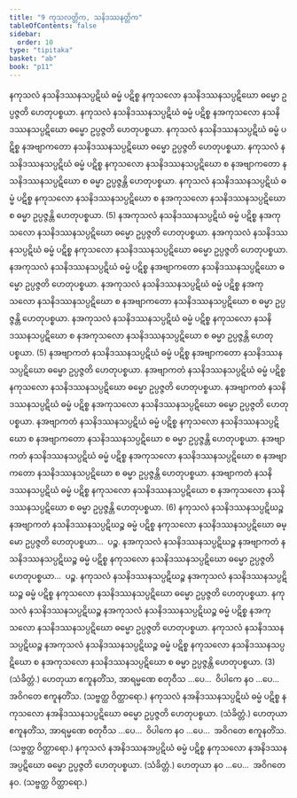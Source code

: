 ```yaml
---
title: "9 ကုသလတ္တိက, သနိဒဿနတ္တိက"
tableOfContents: false
sidebar:
  order: 10
type: "tipitaka"
basket: "ab"
book: "p11"
---
```



<DynamicBreadcrumb />

<Division number="36" book="p11" e="ch" v="40" p="147">

<Paragraph number="82" book="p11">
နကုသလံ နသနိဒဿနသပ္ပဋိဃံ ဓမ္မံ ပဋိစ္စ နကုသလော နသနိဒဿနသပ္ပဋိဃော ဓမ္မော ဥပ္ပဇ္ဇတိ ဟေတုပစ္စယာ. နကုသလံ နသနိဒဿနသပ္ပဋိဃံ ဓမ္မံ ပဋိစ္စ နအကုသလော နသနိဒဿနသပ္ပဋိဃော ဓမ္မော ဥပ္ပဇ္ဇတိ ဟေတုပစ္စယာ. နကုသလံ နသနိဒဿနသပ္ပဋိဃံ ဓမ္မံ ပဋိစ္စ နအဗျာကတော နသနိဒဿနသပ္ပဋိဃော ဓမ္မော ဥပ္ပဇ္ဇတိ ဟေတုပစ္စယာ. နကုသလံ နသနိဒဿနသပ္ပဋိဃံ ဓမ္မံ ပဋိစ္စ နကုသလော နသနိဒဿနသပ္ပဋိဃော စ နအဗျာကတော နသနိဒဿနသပ္ပဋိဃော စ ဓမ္မာ ဥပ္ပဇ္ဇန္တိ ဟေတုပစ္စယာ. နကုသလံ နသနိဒဿနသပ္ပဋိဃံ ဓမ္မံ ပဋိစ္စ နကုသလော နသနိဒဿနသပ္ပဋိဃော စ နအကုသလော နသနိဒဿနသပ္ပဋိဃော စ ဓမ္မာ ဥပ္ပဇ္ဇန္တိ ဟေတုပစ္စယာ. (5)
</Paragraph>

<Paragraph number="83" book="p11">
နအကုသလံ နသနိဒဿနသပ္ပဋိဃံ ဓမ္မံ ပဋိစ္စ နအကုသလော နသနိဒဿနသပ္ပဋိဃော ဓမ္မော ဥပ္ပဇ္ဇတိ ဟေတုပစ္စယာ. နအကုသလံ နသနိဒဿနသပ္ပဋိဃံ ဓမ္မံ ပဋိစ္စ နကုသလော နသနိဒဿနသပ္ပဋိဃော ဓမ္မော ဥပ္ပဇ္ဇတိ ဟေတုပစ္စယာ. နအကုသလံ နသနိဒဿနသပ္ပဋိဃံ ဓမ္မံ ပဋိစ္စ နအဗျာကတော နသနိဒဿနသပ္ပဋိဃော ဓမ္မော ဥပ္ပဇ္ဇတိ ဟေတုပစ္စယာ. နအကုသလံ နသနိဒဿနသပ္ပဋိဃံ ဓမ္မံ ပဋိစ္စ နအကုသလော နသနိဒဿနသပ္ပဋိဃော စ နအဗျာကတော နသနိဒဿနသပ္ပဋိဃော စ ဓမ္မာ ဥပ္ပဇ္ဇန္တိ ဟေတုပစ္စယာ. နအကုသလံ နသနိဒဿနသပ္ပဋိဃံ ဓမ္မံ ပဋိစ္စ နကုသလော နသနိဒဿနသပ္ပဋိဃော စ နအကုသလော နသနိဒဿနသပ္ပဋိဃော စ ဓမ္မာ ဥပ္ပဇ္ဇန္တိ ဟေတုပစ္စယာ. (5)
</Paragraph>

<Paragraph number="84" book="p11">
နအဗျာကတံ နသနိဒဿနသပ္ပဋိဃံ ဓမ္မံ ပဋိစ္စ နအဗျာကတော နသနိဒဿနသပ္ပဋိဃော ဓမ္မော ဥပ္ပဇ္ဇတိ ဟေတုပစ္စယာ. နအဗျာကတံ နသနိဒဿနသပ္ပဋိဃံ ဓမ္မံ ပဋိစ္စ နကုသလော နသနိဒဿနသပ္ပဋိဃော ဓမ္မော ဥပ္ပဇ္ဇတိ ဟေတုပစ္စယာ. နအဗျာကတံ နသနိဒဿနသပ္ပဋိဃံ ဓမ္မံ ပဋိစ္စ နအကုသလော နသနိဒဿနသပ္ပဋိဃော ဓမ္မော ဥပ္ပဇ္ဇတိ ဟေတုပစ္စယာ. နအဗျာကတံ နသနိဒဿနသပ္ပဋိဃံ ဓမ္မံ ပဋိစ္စ နကုသလော နသနိဒဿနသပ္ပဋိဃော စ နအဗျာကတော နသနိဒဿနသပ္ပဋိဃော စ ဓမ္မာ ဥပ္ပဇ္ဇန္တိ ဟေတုပစ္စယာ. နအဗျာကတံ နသနိဒဿနသပ္ပဋိဃံ ဓမ္မံ ပဋိစ္စ နအကုသလော နသနိဒဿနသပ္ပဋိဃော စ နအဗျာကတော နသနိဒဿနသပ္ပဋိဃော စ ဓမ္မာ ဥပ္ပဇ္ဇန္တိ ဟေတုပစ္စယာ. နအဗျာကတံ နသနိဒဿနသပ္ပဋိဃံ ဓမ္မံ ပဋိစ္စ နကုသလော နသနိဒဿနသပ္ပဋိဃော စ နအကုသလော နသနိဒဿနသပ္ပဋိဃော စ ဓမ္မာ ဥပ္ပဇ္ဇန္တိ ဟေတုပစ္စယာ. (6)
</Paragraph>

<Paragraph number="85" book="p11">
နကုသလံ နသနိဒဿနသပ္ပဋိဃဉ္စ နအဗျာကတံ နသနိဒဿနသပ္ပဋိဃဉ္စ ဓမ္မံ ပဋိစ္စ နကုသလော နသနိဒဿနသပ္ပဋိဃော ဓမ္မော ဥပ္ပဇ္ဇတိ ဟေတုပစ္စယာ…  ပဉ္စ.
</Paragraph>

<Paragraph number="86" book="p11">
နအကုသလံ နသနိဒဿနသပ္ပဋိဃဉ္စ နအဗျာကတံ နသနိဒဿနသပ္ပဋိဃဉ္စ ဓမ္မံ ပဋိစ္စ နကုသလော နသနိဒဿနသပ္ပဋိဃော ဓမ္မော ဥပ္ပဇ္ဇတိ ဟေတုပစ္စယာ…  ပဉ္စ.
</Paragraph>

<Paragraph number="87" book="p11">
နကုသလံ နသနိဒဿနသပ္ပဋိဃဉ္စ နအကုသလံ နသနိဒဿနသပ္ပဋိဃဉ္စ ဓမ္မံ ပဋိစ္စ နကုသလော နသနိဒဿနသပ္ပဋိဃော ဓမ္မော ဥပ္ပဇ္ဇတိ ဟေတုပစ္စယာ. နကုသလံ နသနိဒဿနသပ္ပဋိဃဉ္စ နအကုသလံ နသနိဒဿနသပ္ပဋိဃဉ္စ ဓမ္မံ ပဋိစ္စ နအကုသလော နသနိဒဿနသပ္ပဋိဃော ဓမ္မော ဥပ္ပဇ္ဇတိ ဟေတုပစ္စယာ. နကုသလံ နသနိဒဿနသပ္ပဋိဃဉ္စ နအကုသလံ နသနိဒဿနသပ္ပဋိဃဉ္စ ဓမ္မံ ပဋိစ္စ နကုသလော နသနိဒဿနသပ္ပဋိဃော စ နအကုသလော နသနိဒဿနသပ္ပဋိဃော စ ဓမ္မာ ဥပ္ပဇ္ဇန္တိ ဟေတုပစ္စယာ. (3) (သံခိတ္တံ.)
</Paragraph>

<Paragraph number="88" book="p11">
ဟေတုယာ ဧကူနတိံသ, အာရမ္မဏေ စတုဝီသ …ပေ…  ဝိပါကေ နဝ …ပေ…  အဝိဂတေ ဧကူနတိံသ. (သဗ္ဗတ္ထ ဝိတ္ထာရော.)
</Paragraph>

</Division>
<Division number="37" book="p11" e="ch" v="40" p="149">

<Paragraph number="89" book="p11">
နကုသလံ နအနိဒဿနသပ္ပဋိဃံ ဓမ္မံ ပဋိစ္စ နကုသလော နအနိဒဿနသပ္ပဋိဃော ဓမ္မော ဥပ္ပဇ္ဇတိ ဟေတုပစ္စယာ. (သံခိတ္တံ.)
</Paragraph>

<Paragraph number="90" book="p11">
ဟေတုယာ ဧကူနတိံသ, အာရမ္မဏေ စတုဝီသ …ပေ…  ဝိပါကေ နဝ …ပေ…  အဝိဂတေ ဧကူနတိံသ. (သဗ္ဗတ္ထ ဝိတ္ထာရော.)
</Paragraph>

</Division>
<Division number="38" book="p11" e="ch" v="40" p="149">

<Paragraph number="91" book="p11">
နကုသလံ နအနိဒဿနအပ္ပဋိဃံ ဓမ္မံ ပဋိစ္စ နကုသလော နအနိဒဿနအပ္ပဋိဃော ဓမ္မော ဥပ္ပဇ္ဇတိ ဟေတုပစ္စယာ. (သံခိတ္တံ.)
</Paragraph>

<Paragraph number="92" book="p11">
ဟေတုယာ နဝ …ပေ…  အဝိဂတေ နဝ. (သဗ္ဗတ္ထ ဝိတ္ထာရော.)
</Paragraph>
</Division>